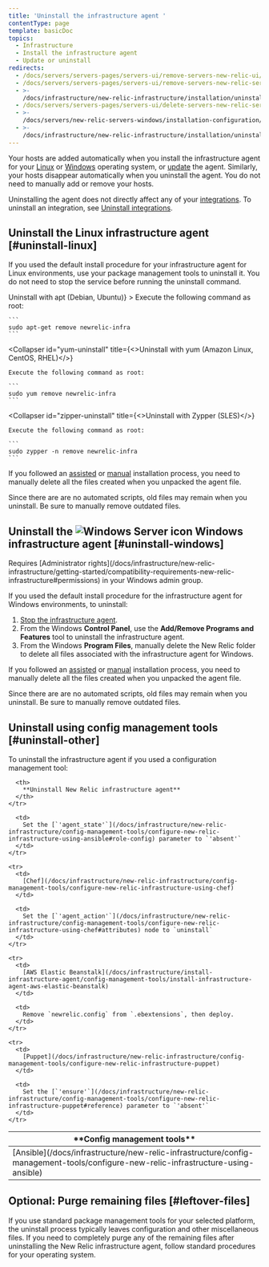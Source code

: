 ```yaml
---
title: 'Uninstall the infrastructure agent '
contentType: page
template: basicDoc
topics:
  - Infrastructure
  - Install the infrastructure agent
  - Update or uninstall
redirects:
  - /docs/servers/servers-pages/servers-ui/remove-servers-new-relic-ui/
  - /docs/servers/servers-pages/servers-ui/remove-servers-new-relic-servers-ui/
  - >-
    /docs/infrastructure/new-relic-infrastructure/installation/uninstall-infrastructure-agent/
  - /docs/servers/servers-pages/servers-ui/delete-servers-new-relic-servers-ui/
  - >-
    /docs/servers/new-relic-servers-windows/installation-configuration/uninstall-servers-windows/
  - >-
    /docs/infrastructure/new-relic-infrastructure/installation/uninstall-infrastructure-agent-or-integrations/
---
```


Your hosts are added automatically when you install the infrastructure agent for your [Linux](/docs/infrastructure/new-relic-infrastructure/installation/install-infrastructure-linux) or [Windows](/docs/infrastructure/new-relic-infrastructure/installation/install-infrastructure-windows-server) operating system, or [update](/docs/infrastructure/new-relic-infrastructure/installation/update-infrastructure-agent) the agent. Similarly, your hosts disappear automatically when you uninstall the agent. You do not need to manually add or remove your hosts.

Uninstalling the agent does not directly affect any of your [integrations](/docs/infrastructure/infrastructure-integrations/getting-started/connect-aws-integrations-infrastructure). To uninstall an integration, see [Uninstall integrations](/docs/infrastructure/install-configure-infrastructure/update-or-uninstall/uninstall-integrations).

## Uninstall the Linux infrastructure agent [#uninstall-linux]

If you used the default install procedure for your infrastructure agent for Linux environments, use your package management tools to uninstall it. You do not need to stop the service before running the uninstall command.

<CollapserGroup>
  <Collapser
    id="apt-uninstall"
    title={<>Uninstall with apt (Debian, Ubuntu)</>}
  >
    Execute the following command as root:

    ```
    sudo apt-get remove newrelic-infra
    ```
  </Collapser>

  <Collapser
    id="yum-uninstall"
    title={<>Uninstall with yum (Amazon Linux, CentOS, RHEL)</>}
  >
    Execute the following command as root:

    ```
    sudo yum remove newrelic-infra
    ```
  </Collapser>

  <Collapser
    id="zipper-uninstall"
    title={<>Uninstall with Zypper (SLES)</>}
  >
    Execute the following command as root:

    ```
    sudo zypper -n remove newrelic-infra
    ```
  </Collapser>
</CollapserGroup>

If you followed an [assisted](/docs/infrastructure/install-configure-infrastructure/linux-installation/assisted-install-infrastructure-linux) or [manual](/docs/infrastructure/install-configure-infrastructure/linux-installation/manual-install-infrastructure-linux) installation process, you need to manually delete all the files created when you unpacked the agent file.

<Callout variant="important">
  Since there are are no automated scripts, old files may remain when you uninstall. Be sure to manually remove outdated files.
</Callout>

## Uninstall the ![Windows Server icon](./images/Windows_Server_logo_small.png "Windows Server") Windows infrastructure agent [#uninstall-windows]

<Callout variant="tip">
  Requires [Administrator rights](/docs/infrastructure/new-relic-infrastructure/getting-started/compatibility-requirements-new-relic-infrastructure#permissions) in your Windows admin group.
</Callout>

If you used the default install procedure for the infrastructure agent for Windows environments, to uninstall:

1. [Stop the infrastructure agent](/docs/infrastructure/new-relic-infrastructure/configuration/start-stop-restart-check-infrastructure-agent-status#windows).
2. From the Windows **Control Panel**, use the **Add/Remove Programs and Features** tool to uninstall the infrastructure agent.
3. From the Windows **Program Files**, manually delete the New Relic folder to delete all files associated with the infrastructure agent for Windows.

If you followed an [assisted](/docs/infrastructure/install-configure-infrastructure/windows-installation/assisted-install-infrastructure-windows) or [manual](/docs/infrastructure/install-configure-infrastructure/windows-installation/manual-install-infrastructure-windows) installation process, you need to manually delete all the files created when you unpacked the agent file.

<Callout variant="important">
  Since there are are no automated scripts, old files may remain when you uninstall. Be sure to manually remove outdated files.
</Callout>

## Uninstall using config management tools [#uninstall-other]

To uninstall the infrastructure agent if you used a configuration management tool:

<Table>
  <thead>
    <tr>
      <th style={{ width: "250px" }}>
        **Config management tools**
      </th>

      <th>
        **Uninstall New Relic infrastructure agent**
      </th>
    </tr>
  </thead>

  <tbody>
    <tr>
      <td>
        [Ansible](/docs/infrastructure/new-relic-infrastructure/config-management-tools/configure-new-relic-infrastructure-using-ansible)
      </td>

      <td>
        Set the [`'agent_state'`](/docs/infrastructure/new-relic-infrastructure/config-management-tools/configure-new-relic-infrastructure-using-ansible#role-config) parameter to `'absent'`
      </td>
    </tr>

    <tr>
      <td>
        [Chef](/docs/infrastructure/new-relic-infrastructure/config-management-tools/configure-new-relic-infrastructure-using-chef)
      </td>

      <td>
        Set the [`'agent_action'`](/docs/infrastructure/new-relic-infrastructure/config-management-tools/configure-new-relic-infrastructure-using-chef#attributes) node to `uninstall`
      </td>
    </tr>

    <tr>
      <td>
        [AWS Elastic Beanstalk](/docs/infrastructure/install-infrastructure-agent/config-management-tools/install-infrastructure-agent-aws-elastic-beanstalk)
      </td>

      <td>
        Remove `newrelic.config` from `.ebextensions`, then deploy.
      </td>
    </tr>

    <tr>
      <td>
        [Puppet](/docs/infrastructure/new-relic-infrastructure/config-management-tools/configure-new-relic-infrastructure-puppet)
      </td>

      <td>
        Set the [`'ensure'`](/docs/infrastructure/new-relic-infrastructure/config-management-tools/configure-new-relic-infrastructure-puppet#reference) parameter to `'absent'`
      </td>
    </tr>
  </tbody>
</Table>

## Optional: Purge remaining files [#leftover-files]

If you use standard package management tools for your selected platform, the uninstall process typically leaves configuration and other miscellaneous files. If you need to completely purge any of the remaining files after uninstalling the New Relic infrastructure agent, follow standard procedures for your operating system.
